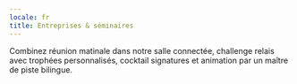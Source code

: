 ```yaml
---
locale: fr
title: Entreprises & séminaires
---
```


Combinez réunion matinale dans notre salle connectée, challenge relais avec trophées personnalisés, cocktail signatures et animation par un maître de piste bilingue.
